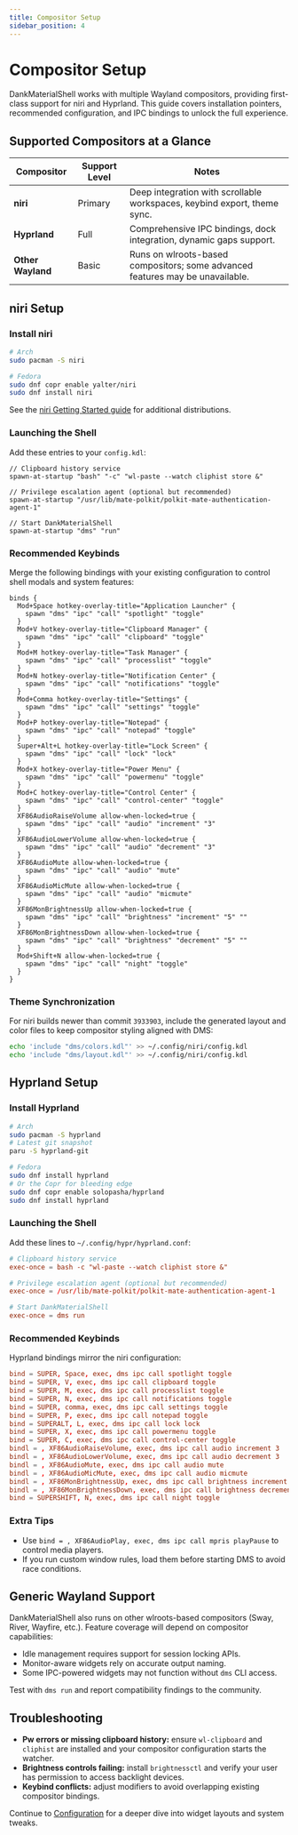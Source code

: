 ```yaml
---
title: Compositor Setup
sidebar_position: 4
---
```


# Compositor Setup

DankMaterialShell works with multiple Wayland compositors, providing first-class support for niri and Hyprland. This guide covers installation pointers, recommended configuration, and IPC bindings to unlock the full experience.

## Supported Compositors at a Glance

| Compositor | Support Level | Notes |
| --- | --- | --- |
| **niri** | Primary | Deep integration with scrollable workspaces, keybind export, theme sync. |
| **Hyprland** | Full | Comprehensive IPC bindings, dock integration, dynamic gaps support. |
| **Other Wayland** | Basic | Runs on wlroots-based compositors; some advanced features may be unavailable. |

## niri Setup

### Install niri

```bash
# Arch
sudo pacman -S niri

# Fedora
sudo dnf copr enable yalter/niri
sudo dnf install niri
```

See the [niri Getting Started guide](https://yalter.github.io/niri/Getting-Started.html) for additional distributions.

### Launching the Shell

Add these entries to your `config.kdl`:

```kdl
// Clipboard history service
spawn-at-startup "bash" "-c" "wl-paste --watch cliphist store &"

// Privilege escalation agent (optional but recommended)
spawn-at-startup "/usr/lib/mate-polkit/polkit-mate-authentication-agent-1"

// Start DankMaterialShell
spawn-at-startup "dms" "run"
```

### Recommended Keybinds

Merge the following bindings with your existing configuration to control shell modals and system features:

```kdl
binds {
  Mod+Space hotkey-overlay-title="Application Launcher" {
    spawn "dms" "ipc" "call" "spotlight" "toggle"
  }
  Mod+V hotkey-overlay-title="Clipboard Manager" {
    spawn "dms" "ipc" "call" "clipboard" "toggle"
  }
  Mod+M hotkey-overlay-title="Task Manager" {
    spawn "dms" "ipc" "call" "processlist" "toggle"
  }
  Mod+N hotkey-overlay-title="Notification Center" {
    spawn "dms" "ipc" "call" "notifications" "toggle"
  }
  Mod+Comma hotkey-overlay-title="Settings" {
    spawn "dms" "ipc" "call" "settings" "toggle"
  }
  Mod+P hotkey-overlay-title="Notepad" {
    spawn "dms" "ipc" "call" "notepad" "toggle"
  }
  Super+Alt+L hotkey-overlay-title="Lock Screen" {
    spawn "dms" "ipc" "call" "lock" "lock"
  }
  Mod+X hotkey-overlay-title="Power Menu" {
    spawn "dms" "ipc" "call" "powermenu" "toggle"
  }
  Mod+C hotkey-overlay-title="Control Center" {
    spawn "dms" "ipc" "call" "control-center" "toggle"
  }
  XF86AudioRaiseVolume allow-when-locked=true {
    spawn "dms" "ipc" "call" "audio" "increment" "3"
  }
  XF86AudioLowerVolume allow-when-locked=true {
    spawn "dms" "ipc" "call" "audio" "decrement" "3"
  }
  XF86AudioMute allow-when-locked=true {
    spawn "dms" "ipc" "call" "audio" "mute"
  }
  XF86AudioMicMute allow-when-locked=true {
    spawn "dms" "ipc" "call" "audio" "micmute"
  }
  XF86MonBrightnessUp allow-when-locked=true {
    spawn "dms" "ipc" "call" "brightness" "increment" "5" ""
  }
  XF86MonBrightnessDown allow-when-locked=true {
    spawn "dms" "ipc" "call" "brightness" "decrement" "5" ""
  }
  Mod+Shift+N allow-when-locked=true {
    spawn "dms" "ipc" "call" "night" "toggle"
  }
}
```

### Theme Synchronization

For niri builds newer than commit `3933903`, include the generated layout and color files to keep compositor styling aligned with DMS:

```bash
echo 'include "dms/colors.kdl"' >> ~/.config/niri/config.kdl
echo 'include "dms/layout.kdl"' >> ~/.config/niri/config.kdl
```

## Hyprland Setup

### Install Hyprland

```bash
# Arch
sudo pacman -S hyprland
# Latest git snapshot
paru -S hyprland-git

# Fedora
sudo dnf install hyprland
# Or the Copr for bleeding edge
sudo dnf copr enable solopasha/hyprland
sudo dnf install hyprland
```

### Launching the Shell

Add these lines to `~/.config/hypr/hyprland.conf`:

```conf
# Clipboard history service
exec-once = bash -c "wl-paste --watch cliphist store &"

# Privilege escalation agent (optional but recommended)
exec-once = /usr/lib/mate-polkit/polkit-mate-authentication-agent-1

# Start DankMaterialShell
exec-once = dms run
```

### Recommended Keybinds

Hyprland bindings mirror the niri configuration:

```conf
bind = SUPER, Space, exec, dms ipc call spotlight toggle
bind = SUPER, V, exec, dms ipc call clipboard toggle
bind = SUPER, M, exec, dms ipc call processlist toggle
bind = SUPER, N, exec, dms ipc call notifications toggle
bind = SUPER, comma, exec, dms ipc call settings toggle
bind = SUPER, P, exec, dms ipc call notepad toggle
bind = SUPERALT, L, exec, dms ipc call lock lock
bind = SUPER, X, exec, dms ipc call powermenu toggle
bind = SUPER, C, exec, dms ipc call control-center toggle
bindl = , XF86AudioRaiseVolume, exec, dms ipc call audio increment 3
bindl = , XF86AudioLowerVolume, exec, dms ipc call audio decrement 3
bindl = , XF86AudioMute, exec, dms ipc call audio mute
bindl = , XF86AudioMicMute, exec, dms ipc call audio micmute
bindl = , XF86MonBrightnessUp, exec, dms ipc call brightness increment 5 ""
bindl = , XF86MonBrightnessDown, exec, dms ipc call brightness decrement 5 ""
bind = SUPERSHIFT, N, exec, dms ipc call night toggle
```

### Extra Tips

- Use `bind = , XF86AudioPlay, exec, dms ipc call mpris playPause` to control media players.
- If you run custom window rules, load them before starting DMS to avoid race conditions.

## Generic Wayland Support

DankMaterialShell also runs on other wlroots-based compositors (Sway, River, Wayfire, etc.). Feature coverage will depend on compositor capabilities:

- Idle management requires support for session locking APIs.
- Monitor-aware widgets rely on accurate output naming.
- Some IPC-powered widgets may not function without `dms` CLI access.

Test with `dms run` and report compatibility findings to the community.

## Troubleshooting

- **Pw errors or missing clipboard history:** ensure `wl-clipboard` and `cliphist` are installed and your compositor configuration starts the watcher.
- **Brightness controls failing:** install `brightnessctl` and verify your user has permission to access backlight devices.
- **Keybind conflicts:** adjust modifiers to avoid overlapping existing compositor bindings.

Continue to [Configuration](/docs/dankmaterialshell/configuration) for a deeper dive into widget layouts and system tweaks.
